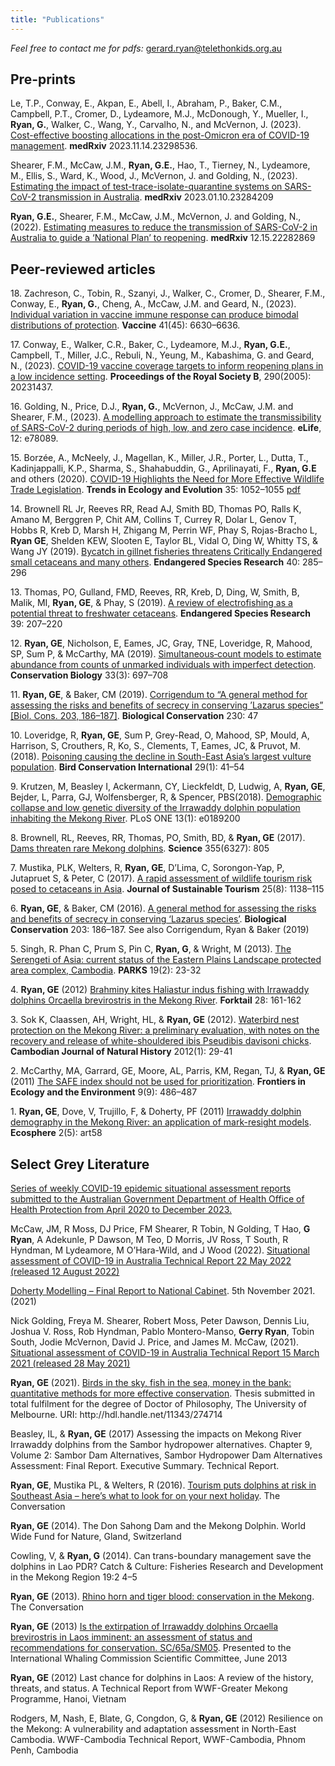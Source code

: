 ```yaml
---
title: "Publications"
---
```


*Feel free to contact me for pdfs:* <gerard.ryan@telethonkids.org.au>

## Pre-prints

Le, T.P., Conway, E., Akpan, E., Abell, I., Abraham, P., Baker, C.M., Campbell, P.T., Cromer, D., Lydeamore, M.J., McDonough, Y., Mueller, I., **Ryan, G.**, Walker, C., Wang, Y., Carvalho, N., and McVernon, J. (2023). [Cost-effective boosting allocations in the post-Omicron era of COVID-19 management]( https://doi.org/10.1101/2023.11.14.23298536){target="_blank"}. **medRxiv** 2023.11.14.23298536.

Shearer, F.M., McCaw, J.M., **Ryan, G.E.**, Hao, T., Tierney, N., Lydeamore, M., Ellis, S., Ward, K., Wood, J., McVernon, J. and Golding, N., (2023). [Estimating the impact of test-trace-isolate-quarantine systems on SARS-CoV-2 transmission in Australia](https://doi.org/10.1101/2023.01.10.23284209){target="_blank"}. **medRxiv** 2023.01.10.23284209

**Ryan, G.E.**, Shearer, F.M., McCaw, J.M., McVernon, J. and Golding, N., (2022). [Estimating measures to reduce the transmission of SARS-CoV-2 in Australia to guide a ‘National Plan’ to reopening](https://doi.org/10.1101/2022.12.15.22282869){target="_blank"}. **medRxiv** 12.15.22282869

## Peer-reviewed articles

18.\ Zachreson, C., Tobin, R., Szanyi, J., Walker, C., Cromer, D., Shearer, F.M., Conway, E., **Ryan, G.**, Cheng, A., McCaw, J.M. and Geard, N., (2023). [Individual variation in vaccine immune response can produce bimodal distributions of protection](https://doi.org/10.1016/j.vaccine.2023.09.025){target="_blank"}. **Vaccine** 41(45): 6630--6636.

17.\ Conway, E., Walker, C.R., Baker, C., Lydeamore, M.J., **Ryan, G.E.**, Campbell, T., Miller, J.C., Rebuli, N., Yeung, M., Kabashima, G. and Geard, N., (2023). [COVID-19 vaccine coverage targets to inform reopening plans in a low incidence setting](https://doi.org/10.1098/rspb.2023.1437){target="_blank"}. **Proceedings of the Royal Society B**, 290(2005): 20231437.

16.\ Golding, N., Price, D.J., **Ryan, G.**, McVernon, J., McCaw, J.M. and Shearer, F.M., (2023). [A modelling approach to estimate the transmissibility of SARS-CoV-2 during periods of high, low, and zero case incidence](https://doi.org/10.7554/eLife.78089){target="_blank"}. **eLife**, 12: e78089.

15.\ Borzée, A., McNeely, J., Magellan, K., Miller, J.R., Porter, L., Dutta, T., Kadinjappalli, K.P., Sharma, S., Shahabuddin, G., Aprilinayati, F., **Ryan, G.E** and others (2020). [COVID-19 Highlights the Need for More Effective Wildlife Trade Legislation](https://doi.org/10.1016/j.tree.2020.10.001){target="_blank"}. **Trends in Ecology and Evolution** 35: 1052--1055 [pdf](publications/TREE_35(12)1052–1055_Boruzee&al_2020.pdf){target="_blank"}

14.\ Brownell RL Jr, Reeves RR, Read AJ, Smith BD, Thomas PO, Ralls K, Amano M, Berggren P, Chit AM, Collins T, Currey R, Dolar L, Genov T, Hobbs R, Kreb D, Marsh H, Zhigang M, Perrin WF, Phay S, Rojas-Bracho L, **Ryan GE**, Shelden KEW, Slooten E, Taylor BL, Vidal O, Ding W, Whitty TS, & Wang JY (2019). [Bycatch in gillnet fisheries threatens Critically Endangered small cetaceans and many others](https://doi.org/10.3354/esr00994){target="_blank"}. **Endangered Species Research** 40: 285--296

13.\ Thomas, PO, Gulland, FMD, Reeves, RR, Kreb, D, Ding, W, Smith, B, Malik, MI, **Ryan, GE**, & Phay, S (2019). [A review of electrofishing as a potential threat to freshwater cetaceans](https://doi.org/10.3354/esr00962){target="_blank"}. **Endangered Species Research** 39: 207--220

12.\ **Ryan, GE**, Nicholson, E, Eames, JC, Gray, TNE, Loveridge, R, Mahood, SP, Sum P, & McCarthy, MA (2019). [Simultaneous‐count models to estimate abundance from counts of unmarked individuals with imperfect detection](https://doi.org/10.1111/cobi.13261){target="_blank"}. **Conservation Biology** 33(3): 697--708

11.\ **Ryan, GE**, & Baker, CM (2019). [Corrigendum to "A general method for assessing the risks and benefits of secrecy in conserving 'Lazarus species" \[Biol. Cons. 203, 186--187\]](https://doi.org/10.1016/j.biocon.2018.12.003){target="_blank"}. **Biological Conservation** 230: 47

10.\ Loveridge, R, **Ryan, GE**, Sum P, Grey-Read, O, Mahood, SP, Mould, A, Harrison, S, Crouthers, R, Ko, S., Clements, T, Eames, JC, & Pruvot, M. (2018). [Poisoning causing the decline in South-East Asia's largest vulture population](https://doi.org/10.1017/S0959270918000126){target="_blank"}. **Bird Conservation International** 29(1): 41--54

9.\ Krutzen, M, Beasley I, Ackermann, CY, Lieckfeldt, D, Ludwig, A, **Ryan, GE**, Bejder, L, Parra, GJ, Wolfensberger, R, & Spencer, PBS(2018). [Demographic collapse and low genetic diversity of the Irrawaddy dolphin population inhabiting the Mekong River](https://doi.org/10.1371/journal.pone.0189200){target="_blank"}. PLoS ONE 13(1): e0189200

8.\ Brownell, RL, Reeves, RR, Thomas, PO, Smith, BD, & **Ryan, GE** (2017). [Dams threaten rare Mekong dolphins](https://doi.org/10.1126/science.aam6406){target="_blank"}. **Science** 355(6327): 805

7.\ Mustika, PLK, Welters, R, **Ryan, GE**, D'Lima, C, Sorongon-Yap, P, Jutapruet S, & Peter, C (2017). [A rapid assessment of wildlife tourism risk posed to cetaceans in Asia](http://dx.doi.org/10.1080/09669582.2016.1257012){target="_blank"}. **Journal of Sustainable Tourism** 25(8): 1138--115

6.\ **Ryan, GE**, & Baker, CM (2016). [A general method for assessing the risks and benefits of secrecy in conserving 'Lazarus species'](http://dx.doi.org/10.1016/j.biocon.2016.09.022){target="_blank"}. **Biological Conservation** 203: 186--187. See also Corrigendum, Ryan & Baker (2019)

5.\ Singh, R. Phan C, Prum S, Pin C, **Ryan, G**, & Wright, M (2013). [The Serengeti of Asia: current status of the Eastern Plains Landscape protected area complex, Cambodia](https://doi.org/10.2305/IUCN.CH.2013.PARKS-19-2.RS.en){target="_blank"}. **PARKS** 19(2): 23-32

4.\ **Ryan, GE** (2012) [Brahminy kites Haliastur indus fishing with Irrawaddy dolphins Orcaella brevirostris in the Mekong River](https://www.researchgate.net/publication/289744193_Brahminy_Kites_Haliastur_indus_fishing_with_Irrawaddy_dolphins_Orcaella_brevirostris_in_the_Mekong_River){target="_blank"}. **Forktail** 28: 161-162

3.\ Sok K, Claassen, AH, Wright, HL, & **Ryan, GE** (2012). [Waterbird nest protection on the Mekong River: a preliminary evaluation, with notes on the recovery and release of white-shouldered ibis Pseudibis davisoni chicks](https://www.fauna-flora.org/wp-content/uploads/2023/05/FFI_201207_Cambodian-Journal-of-Natural-History.pdf){target="_blank"}. **Cambodian Journal of Natural History** 2012(1): 29-41

2.\ McCarthy, MA, Garrard, GE, Moore, AL, Parris, KM, Regan, TJ, & **Ryan, GE** (2011) [The SAFE index should not be used for prioritization](https://doi.org/10.1890/11.WB.027){target="_blank"}. **Frontiers in Ecology and the Environment** 9(9): 486--487

1.\ **Ryan, GE**, Dove, V, Trujillo, F, & Doherty, PF (2011) [Irrawaddy dolphin demography in the Mekong River: an application of mark-resight models](https://doi.org/10.1890/ES10-00171.1){target="_blank"}. **Ecosphere** 2(5): art58


## Select Grey Literature

[Series of weekly COVID-19 epidemic situational assessment reports submitted to the Australian Government Department of Health Office of Health Protection from April 2020 to December 2023.](https://doi.org/10.26188/24845328.v1){target="_blank"}

McCaw, JM, R Moss, DJ Price, FM Shearer, R Tobin, N Golding, T Hao, **G Ryan**, A Adekunle, P Dawson, M Teo, D Morris, JV Ross, T South, R Hyndman, M Lydeamore, M O'Hara-Wild, and J Wood (2022). [Situational assessment of COVID-19 in Australia Technical Report 22 May 2022 (released 12 August 2022)](https://mspgh.unimelb.edu.au/__data/assets/pdf_file/0003/4256103/2022-05-22-Technical-report-public-release.pdf){target="_blank"}

[Doherty Modelling – Final Report to National Cabinet](https://www.doherty.edu.au/uploads/content_doc/ Synthesis_DohertyModelling_FinalReport__NatCab05Nov.pdf){target="_blank"}. 5th November 2021. (2021) 

Nick Golding, Freya M. Shearer, Robert Moss, Peter Dawson, Dennis Liu, Joshua V. Ross, Rob Hyndman, Pablo Montero-Manso, **Gerry Ryan**, Tobin South, Jodie McVernon, David J. Price, and James M. McCaw, (2021). [Situational assessment of COVID-19 in Australia Technical Report 15 March 2021 (released 28 May 2021)](https://mspgh.unimelb.edu.au/__data/assets/pdf_file/0004/4230643/2021-03-15-Technical-report-public-release.pdf){target="_blank"}

**Ryan, GE** (2021). [Birds in the sky, fish in the sea, money in the bank: quantitative methods for more effective conservation](http://hdl.handle.net/11343/274714){target="_blank"}. Thesis submitted in total fulfilment for the degree of Doctor of Philosophy, The University of Melbourne. URI: http://hdl.handle.net/11343/274714

Beasley, IL, & **Ryan, GE** (2017) Assessing the impacts on Mekong River Irrawaddy dolphins from the Sambor hydropower alternatives. Chapter 9, Volume 2: Sambor Dam Alternatives, Sambor Hydropower Dam Alternatives Assessment: Final Report. Executive Summary. Technical Report.

**Ryan, GE**, Mustika PL, & Welters, R (2016). [Tourism puts dolphins at risk in Southeast Asia -- here's what to look for on your next holiday](https://theconversation.com/tourism-puts-dolphins-at-risk-in-southeast-asia-heres-what-to-look-for-on-your-next-holiday-70646){target="_blank"}. The Conversation

**Ryan, GE** (2014). The Don Sahong Dam and the Mekong Dolphin. World Wide Fund for Nature, Gland, Switzerland

Cowling, V, & **Ryan, G** (2014). Can trans-boundary management save the dolphins in Lao PDR? Catch & Culture: Fisheries Research and Development in the Mekong Region 19:2 4--5

**Ryan, GE** (2013). [Rhino horn and tiger blood: conservation in the Mekong](https://theconversation.com/rhino-horn-and-tiger-blood-conservation-in-the-mekong-11882){target="_blank"}. The Conversation

**Ryan, GE** (2013) [Is the extirpation of Irrawaddy dolphins Orcaella brevirostris in Laos imminent: an assessment of status and recommendations for conservation. SC/65a/SM05](https://archive.iwc.int/pages/view.php?ref=4704&k=){target="_blank"}. Presented to the International Whaling Commission Scientific Committee, June 2013

**Ryan, GE** (2012) Last chance for dolphins in Laos: A review of the history, threats, and status. A Technical Report from WWF-Greater Mekong Programme, Hanoi, Vietnam

Rodgers, M, Nash, E, Blate, G, Congdon, G, & **Ryan, GE** (2012) Resilience on the Mekong: A vulnerability and adaptation assessment in North-East Cambodia. WWF-Cambodia Technical Report, WWF-Cambodia, Phnom Penh, Cambodia
